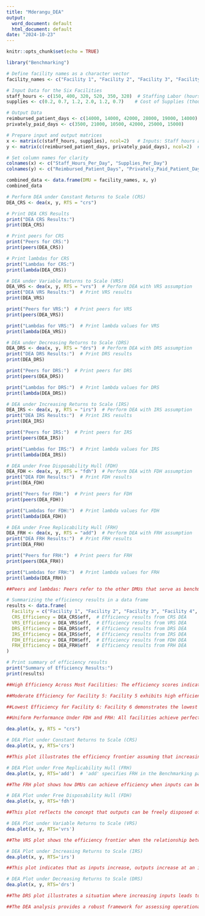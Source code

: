 ---
title: "Mderangu_DEA"
output:
  word_document: default
  html_document: default
date: "2024-10-23"
---

```{r setup, include=FALSE}
knitr::opts_chunk$set(echo = TRUE)
```


```{r}
library("Benchmarking")

# Define facility names as a character vector
facility_names <- c("Facility 1", "Facility 2", "Facility 3", "Facility 4", "Facility 5", "Facility 6")

# Input Data for the Six Facilities
staff_hours <- c(150, 400, 320, 520, 350, 320)  # Staffing Labor (hours per day)
supplies <- c(0.2, 0.7, 1.2, 2.0, 1.2, 0.7)    # Cost of Supplies (thousands of dollars per day)

# Output Data
reimbursed_patient_days <- c(14000, 14000, 42000, 28000, 19000, 14000)  # Reimbursed by third-party
privately_paid_days <- c(3500, 21000, 10500, 42000, 25000, 15000)       # Privately paid patient-days

# Prepare input and output matrices
x <- matrix(c(staff_hours, supplies), ncol=2)   # Inputs: Staff hours and supplies
y <- matrix(c(reimbursed_patient_days, privately_paid_days), ncol=2)  # Outputs: Patient-days

# Set column names for clarity
colnames(x) <- c("Staff_Hours_Per_Day", "Supplies_Per_Day")
colnames(y) <- c("Reimbursed_Patient_Days", "Privately_Paid_Patient_Days")

combined_data <- data.frame(DMU = facility_names, x, y)
combined_data

# Perform DEA under Constant Returns to Scale (CRS)
DEA_CRS <- dea(x, y, RTS = "crs")

# Print DEA CRS Results
print("DEA CRS Results:")
print(DEA_CRS)

# Print peers for CRS
print("Peers for CRS:")
print(peers(DEA_CRS))

# Print lambdas for CRS
print("Lambdas for CRS:")
print(lambda(DEA_CRS))

# DEA under Variable Returns to Scale (VRS)
DEA_VRS <- dea(x, y, RTS = "vrs")  # Perform DEA with VRS assumption
print("DEA VRS Results:")  # Print VRS results
print(DEA_VRS)

print("Peers for VRS:")  # Print peers for VRS
print(peers(DEA_VRS))

print("Lambdas for VRS:")  # Print lambda values for VRS
print(lambda(DEA_VRS))

# DEA under Decreasing Returns to Scale (DRS)
DEA_DRS <- dea(x, y, RTS = "drs")  # Perform DEA with DRS assumption
print("DEA DRS Results:")  # Print DRS results
print(DEA_DRS)

print("Peers for DRS:")  # Print peers for DRS
print(peers(DEA_DRS))

print("Lambdas for DRS:")  # Print lambda values for DRS
print(lambda(DEA_DRS))

# DEA under Increasing Returns to Scale (IRS)
DEA_IRS <- dea(x, y, RTS = "irs")  # Perform DEA with IRS assumption
print("DEA IRS Results:")  # Print IRS results
print(DEA_IRS)

print("Peers for IRS:")  # Print peers for IRS
print(peers(DEA_IRS))

print("Lambdas for IRS:")  # Print lambda values for IRS
print(lambda(DEA_IRS))

# DEA under Free Disposability Hull (FDH)
DEA_FDH <- dea(x, y, RTS = "fdh")  # Perform DEA with FDH assumption
print("DEA FDH Results:")  # Print FDH results
print(DEA_FDH)

print("Peers for FDH:")  # Print peers for FDH
print(peers(DEA_FDH))

print("Lambdas for FDH:")  # Print lambda values for FDH
print(lambda(DEA_FDH))

# DEA under Free Replicability Hull (FRH)
DEA_FRH <- dea(x, y, RTS = "add")  # Perform DEA with FRH assumption
print("DEA FRH Results:")  # Print FRH results
print(DEA_FRH)

print("Peers for FRH:")  # Print peers for FRH
print(peers(DEA_FRH))

print("Lambdas for FRH:")  # Print lambda values for FRH
print(lambda(DEA_FRH))

##Peers and lambdas: Peers refer to the other DMUs that serve as benchmarks for a given facility's performance. When a facility is identified as inefficient (i.e., its efficiency score is less than 1), its peers are the facilities that demonstrate similar inputs and outputs but achieve higher efficiency scores. By examining peers, a facility can identify best practices, strategies, and operational adjustments that could improve its own performance. Lambdas are the weights assigned to the peers of a DMU in the DEA model. They quantify how much each peer contributes to the efficiency score of the DMU in question. A lambda value greater than zero indicates that the peer is contributing to the efficiency assessment of the inefficient DMU.

# Summarizing the efficiency results in a data frame
results <- data.frame(
  Facility = c("Facility 1", "Facility 2", "Facility 3", "Facility 4", "Facility 5", "Facility 6"),
  CRS_Efficiency = DEA_CRS$eff,  # Efficiency results from CRS DEA
  VRS_Efficiency = DEA_VRS$eff,  # Efficiency results from VRS DEA
  DRS_Efficiency = DEA_DRS$eff,  # Efficiency results from DRS DEA
  IRS_Efficiency = DEA_IRS$eff,  # Efficiency results from IRS DEA
  FDH_Efficiency = DEA_FDH$eff,  # Efficiency results from FDH DEA
  FRH_Efficiency = DEA_FRH$eff   # Efficiency results from FRH DEA
)

# Print summary of efficiency results
print("Summary of Efficiency Results:")
print(results)

##High Efficiency Across Most Facilities: The efficiency scores indicate that Facilities 1, 2, 3, and 4 achieve perfect efficiency (1.0000) across all DEA models. This suggests that these facilities are operating at optimal levels, effectively utilizing their inputs (staff hours and supply costs) to maximize patient-days, both reimbursed and privately paid.

##Moderate Efficiency for Facility 5: Facility 5 exhibits high efficiency under CRS (0.9775) and DRS (0.9775) but achieves perfect efficiency under VRS and IRS. This discrepancy may indicate that while the facility operates efficiently within its current scale, it may benefit from adjustments in scale or operational practices to enhance its efficiency further.

##Lowest Efficiency for Facility 6: Facility 6 demonstrates the lowest efficiency scores across several models, particularly in CRS (0.8675) and VRS (0.8963). This indicates potential operational inefficiencies and suggests that the facility may need to investigate areas such as staffing levels, supply chain management, or service delivery practices to improve its performance.

##Uniform Performance Under FDH and FRH: All facilities achieve perfect efficiency (1.0000) under both FDH and FRH models. This implies that regardless of the assumption regarding returns to scale, all facilities can produce at least the same output with their given inputs, reinforcing the idea that inefficiencies may be scale-related rather than absolute in nature.

dea.plot(x, y, RTS = "crs")

# DEA Plot under Constant Returns to Scale (CRS)
dea.plot(x, y, RTS='crs')

##This plot illustrates the efficiency frontier assuming that increasing inputs will result in a proportional increase in outputs. It helps identify DMUs that maximize their efficiency under this assumption.

# DEA Plot under Free Replicability Hull (FRH)
dea.plot(x, y, RTS='add')  # 'add' specifies FRH in the Benchmarking package

##The FRH plot shows how DMUs can achieve efficiency when inputs can be freely replicated. It highlights the optimal combinations of inputs that lead to efficient output levels, useful for understanding scalability.

# DEA Plot under Free Disposability Hull (FDH)
dea.plot(x, y, RTS='fdh')

##This plot reflects the concept that outputs can be freely disposed of without affecting input levels. It identifies efficient DMUs and visualizes their performance based on the available resources.

# DEA Plot under Variable Returns to Scale (VRS)
dea.plot(x, y, RTS='vrs')

##The VRS plot shows the efficiency frontier when the relationship between inputs and outputs is not constant. It provides insights into how DMUs perform under varying scales of operation.

# DEA Plot under Increasing Returns to Scale (IRS)
dea.plot(x, y, RTS='irs')

##This plot indicates that as inputs increase, outputs increase at an increasing rate. It helps identify DMUs that could benefit from expanding operations to improve efficiency.

# DEA Plot under Decreasing Returns to Scale (DRS)
dea.plot(x, y, RTS='drs')

##The DRS plot illustrates a situation where increasing inputs leads to a less-than-proportional increase in outputs. It highlights DMUs that may be overextending their resources.

##The DEA analysis provides a robust framework for assessing operational efficiency within healthcare settings. The findings suggest that while many facilities operate efficiently, targeted interventions are necessary for those that do not. Continuous monitoring and improvement strategies should be implemented to maintain high standards of care and resource utilization in nursing homes. This analysis not only serves as a tool for accountability but also as a guide for future investments in operational improvements and resource allocation.

```